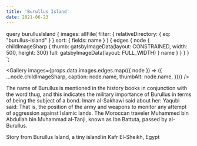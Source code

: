 ```yaml
---
title: 'Burullus Island'
date: 2021-06-23
---
```



  query burullusIsland {
    images: allFile(
      filter: { relativeDirectory: { eq: "burullus-island" } }
      sort: { fields: name }
    ) {
      edges {
        node {
          childImageSharp {
            thumb: gatsbyImageData(layout: CONSTRAINED, width: 500, height: 300)
            full: gatsbyImageData(layout: FULL_WIDTH)
          }
          name
        }
      }
    }
  }
`;

<Gallery
  images={props.data.images.edges.map(({ node }) => ({
    ...node.childImageSharp,
    caption: node.name,
    thumbAlt: node.name,
  }))}
/>

The name of Burullus is mentioned in the history books in conjunction with the word thug, and this indicates the military importance of Burullus in terms of being the subject of a bond. Imam al-Sakhawi said about her:
Yaqubi said:
That is, the position of the army and weapons to monitor any attempt of aggression against Islamic lands.
The Moroccan traveler Muhammed bin Abdullah bin Muhammad al-Tanji, known as Ibn Battuta, passed by al-Burullus.

Story from Burullus Island, a tiny island in Kafr El-Sheikh, Egypt
